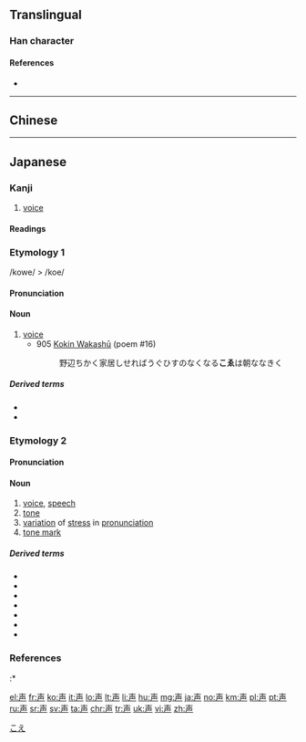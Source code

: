 {{also|聲}}
==Translingual==
{{stroke order|type=bw}}

===Han character===
{{Han char|rn=33|rad=士|as=04|sn=7|four=|canj=GAH|ids=⿱士𠃜}}

====References====
* {{Han ref|kx=0243.040|dkj=05645|dj=0483.060|hdz=10429.010|uh=58F0|ud=22768}}

----

==Chinese==
{{zh-see|聲}}

----

==Japanese==

===Kanji===
{{ja-kanji|grade=2|rs=士04|style=s|kyu=聲}}

# [[voice]]

====Readings====
{{ja-readings
|goon=[[しょう]] (shō) < [[しやう]] (shau)
|kanon=[[せい]] (sei)
|kun=[[こえ]] (koe) < [[こゑ]] (kowe)}}

{{wikipedia|lang=ja}}

===Etymology 1===
{{ja-kanjitab|こえ|yomi=k}}
/kowe/ > /koe/

====Pronunciation====
{{ja-pron|yomi=o|こえ|acc=1|acc_ref=DJR}}

====Noun====
{{ja-noun|kyu=聲|こえ|hhira=こゑ}}

# [[voice]]
#* 905 [[w:Kokin Wakashū|Kokin Wakashū]] (poem #16)
#*: 野辺ちかく家居しせればうぐひすのなくなる'''こゑ'''は朝ななきく

=====Derived terms=====
* {{ja-r|声を殺す|こえ を ころす}}
* {{ja-r|声を出す|こえ を だす}}

===Etymology 2===
{{ja-kanjitab|しょう|yomi=o}}

====Pronunciation====
{{ja-pron|yomi=goon|しょう}}

====Noun====
{{ja-noun|kyu=聲|しょう|hhira=しやう}}

# [[voice]], [[speech]]
# [[tone]]
# [[variation]] of [[stress]] in [[pronunciation]]
# [[tone mark]]

=====Derived terms=====
* {{ja-r|去声|きょしょう}}
* {{ja-r|四声|ししょう}}
* {{ja-r|声点|しょうてん}}
* {{ja-r|上声|じょうしょう}}
* {{ja-r|入声|にっしょう}}
* {{ja-r|平声|ひょうしょう}}
* {{ja-r|連声|れんじょう}}

===References===
<references/>
:* {{reference-book
|last=Kojima
|first=Noriyuki
|coauthors=Arai Eizō
|title=Shin Nihon Koten Bungaku Taikei 5: [[w:Kokin Wakashū|Kokin Wakashū]]
|publisher=[[w:Iwanami Shoten Publishing|Iwanami Shoten]]
|date=1989
|origyear=905
|language=Japanese
|id=ISBN 4-00-240005-0
}}

[[Category:1000 Japanese basic words|こえ]]

[[el:声]]
[[fr:声]]
[[ko:声]]
[[it:声]]
[[lo:声]]
[[lt:声]]
[[li:声]]
[[hu:声]]
[[mg:声]]
[[ja:声]]
[[no:声]]
[[km:声]]
[[pl:声]]
[[pt:声]]
[[ru:声]]
[[sr:声]]
[[sv:声]]
[[ta:声]]
[[chr:声]]
[[tr:声]]
[[uk:声]]
[[vi:声]]
[[zh:声]]